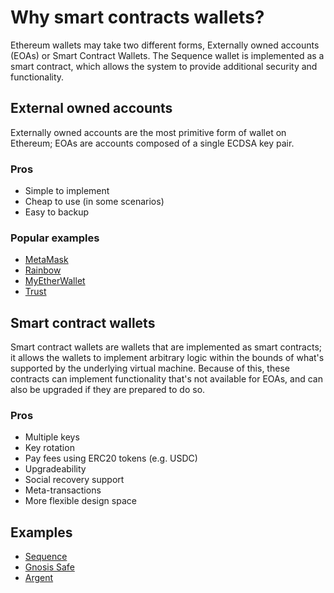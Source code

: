 # Why smart contracts wallets?


Ethereum wallets may take two different forms, Externally owned accounts (EOAs) or Smart Contract Wallets.
The Sequence wallet is implemented as a smart contract, which allows the system to provide additional security and functionality.

## External owned accounts

Externally owned accounts are the most primitive form of wallet on Ethereum; EOAs are accounts composed of a single ECDSA key pair.

### Pros

- Simple to implement
- Cheap to use (in some scenarios)
- Easy to backup

### Popular examples

- [MetaMask](https://metamask.io/)
- [Rainbow](https://rainbow.me/)
- [MyEtherWallet](https://www.myetherwallet.com/)
- [Trust](https://trustwallet.com/)

## Smart contract wallets

Smart contract wallets are wallets that are implemented as smart contracts; it allows the wallets to implement arbitrary logic within the bounds of what's supported by the underlying virtual machine.
Because of this, these contracts can implement functionality that's not available for EOAs, and can also be upgraded if they are prepared to do so.

### Pros

- Multiple keys
- Key rotation
- Pay fees using ERC20 tokens (e.g. USDC)
- Upgradeability
- Social recovery support
- Meta-transactions
- More flexible design space

## Examples

- [Sequence](https://sequence.app/)
- [Gnosis Safe](https://gnosis-safe.io/)
- [Argent](https://www.argent.xyz/)
